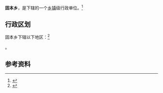 {{中国乡级行政区|52/26/28/205/000}}

'''固本乡'''，是{{PRC admin/fullname|52/26/28/205/000|3}}下辖的一个[[乡镇|乡镇]]级行政单位。<ref>{{PRC admin/ref sgc|{{PRC admin/parent|52/26/28/205/000}}}}</ref>

== 行政区划 ==

固本乡下辖以下地区：<ref>{{PRC admin/ref sgc|52/26/28/205/000}}</ref>

{{PRC admin/children|52/26/28/205/000}}。

== 参考资料 ==

{{reflist}}

{{行政区划小作品}}
{{PRC admin/navcat|52/26/28/205/000}}